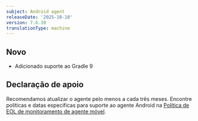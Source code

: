 ```yaml
---
subject: Android agent
releaseDate: '2025-10-10'
version: 7.6.10
translationType: machine
---
```


## Novo

* Adicionado suporte ao Gradle 9

## Declaração de apoio

Recomendamos atualizar o agente pelo menos a cada três meses. Encontre políticas e datas específicas para suporte ao agente Android na [Política de EOL de monitoramento de agente móvel](/docs/mobile-monitoring/new-relic-mobile/get-started/mobile-agents-eol-policy/#android-eol).